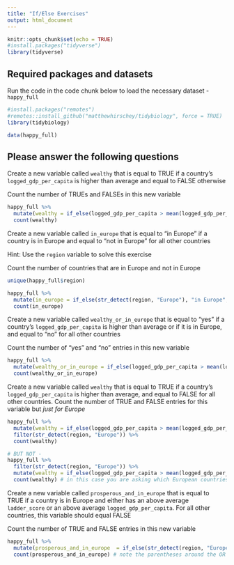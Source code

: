 ```yaml
---
title: "If/Else Exercises"
output: html_document
---
```


```r
knitr::opts_chunk$set(echo = TRUE)
#install.packages("tidyverse")
library(tidyverse)
```

## Required packages and datasets

Run the code in the code chunk below to load the necessary dataset - `happy_full`
```r
#install.packages("remotes")
#remotes::install_github("matthewhirschey/tidybiology", force = TRUE)
library(tidybiology)

data(happy_full)
```

## Please answer the following questions

Create a new variable called `wealthy` that is equal to TRUE if a country's `logged_gdp_per_capita` is higher than average and equal to FALSE otherwise

Count the number of TRUEs and FALSEs in this new variable

```r
happy_full %>% 
  mutate(wealthy = if_else(logged_gdp_per_capita > mean(logged_gdp_per_capita), TRUE, FALSE)) %>% 
  count(wealthy)
```

Create a new variable called `in_europe` that is equal to "in Europe" if a country is in Europe and equal to "not in Europe" for all other countries

Hint: Use the `region` variable to solve this exercise

Count the number of countries that are in Europe and not in Europe

```r
unique(happy_full$region)

happy_full %>% 
  mutate(in_europe = if_else(str_detect(region, "Europe"), "in Europe", "not in Europe")) %>% 
  count(in_europe)
```

Create a new variable called `wealthy_or_in_europe` that is equal to "yes" if a country's `logged_gdp_per_capita` is higher than average or if it is in Europe, and equal to "no" for all other countries

Count the number of "yes" and "no" entries in this new variable

```r
happy_full %>% 
  mutate(wealthy_or_in_europe = if_else(logged_gdp_per_capita > mean(logged_gdp_per_capita)|str_detect(region, "Europe"), "yes", "no")) %>% 
  count(wealthy_or_in_europe)
```

Create a new variable called `wealthy` that is equal to TRUE if a country's `logged_gdp_per_capita` is higher than average, and equal to FALSE for all other countries. Count the number of TRUE and FALSE entries for this variable but *just for Europe*

```r
happy_full %>% 
  mutate(wealthy = if_else(logged_gdp_per_capita > mean(logged_gdp_per_capita), TRUE, FALSE)) %>% 
  filter(str_detect(region, "Europe")) %>% 
  count(wealthy)

# BUT NOT -
happy_full %>% 
  filter(str_detect(region, "Europe")) %>% 
  mutate(wealthy = if_else(logged_gdp_per_capita > mean(logged_gdp_per_capita), TRUE, FALSE)) %>% 
  count(wealthy) # in this case you are asking which European countries have a `logged_gdp_per_capita` that is higher than the mean ERUOPEAN average and not the mean GLOBAL average
```

Create a new variable called `prosperous_and_in_europe` that is equal to TRUE if a country is in Europe and either has an above average `ladder_score` or an above average `logged_gdp_per_capita`. For all other countries, this variable should equal FALSE 

Count the number of TRUE and FALSE entries in this new variable

```r
happy_full %>% 
  mutate(prosperous_and_in_europe  = if_else(str_detect(region, "Europe") & (ladder_score > mean(ladder_score)|logged_gdp_per_capita > mean(logged_gdp_per_capita)), TRUE, FALSE)) %>% 
  count(prosperous_and_in_europe) # note the parentheses around the OR statement!
```

